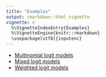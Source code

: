 ```yaml
---
title: "Examples"
output: rmarkdown::html_vignette
vignette: >
  %\VignetteIndexEntry{Examples}
  %\VignetteEngine{knitr::rmarkdown}
  \usepackage[utf8]{inputenc}
---
```


- [Multinomial logit models](mnl_models.html)
- [Mixed logit models](mxl_models.html)
- [Weighted logit models](weighted_models.html)


